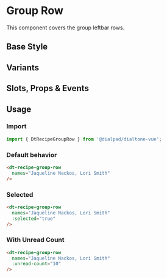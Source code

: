 

<Meta of={GroupRowStories}/>

# Group Row

<Subtitle>
  This component covers the group leftbar rows.
</Subtitle>

## Base Style

<Canvas>
  <Story of={GroupRowStories.Default} />
</Canvas>

## Variants

<Canvas>
  <Story of={GroupRowStories.Variants} />
</Canvas>

## Slots, Props & Events

<Controls />

## Usage

### Import

```jsx
import { DtRecipeGroupRow } from '@dialpad/dialtone-vue';
```

### Default behavior

```html
<dt-recipe-group-row
  names="Jaqueline Nackos, Lori Smith"
/>
```

### Selected

```html
<dt-recipe-group-row
  names="Jaqueline Nackos, Lori Smith"
  :selected="true"
/>
```

### With Unread Count

```html
<dt-recipe-group-row
  names="Jaqueline Nackos, Lori Smith"
  :unread-count="10"
/>
```
